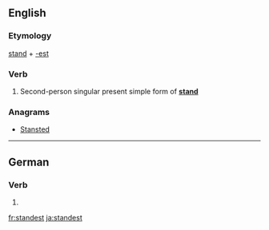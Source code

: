 ==English==

===Etymology===
[[stand]] + [[-est]]

===Verb===
{{head|en|verb form}}

# {{context|archaic|lang=en}} Second-person singular present simple form of '''[[stand]]'''

===Anagrams===
* [[Stansted#English|Stansted]]

----

==German==

===Verb===
{{head|de|verb form}}

# {{de-verb form of|stehen|2|s|v}}

[[fr:standest]]
[[ja:standest]]
